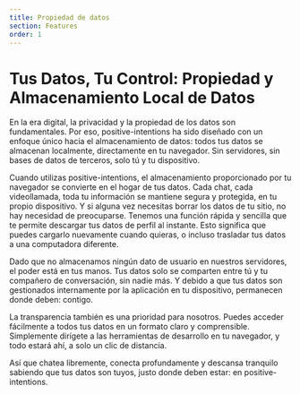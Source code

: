 ```yaml
---
title: Propiedad de datos
section: Features
order: 1
---
```



# Tus Datos, Tu Control: Propiedad y Almacenamiento Local de Datos
<NLevelAnalytics />

En la era digital, la privacidad y la propiedad de los datos son fundamentales. Por eso, positive-intentions ha sido diseñado con un enfoque único hacia el almacenamiento de datos: todos tus datos se almacenan localmente, directamente en tu navegador. Sin servidores, sin bases de datos de terceros, solo tú y tu dispositivo.

Cuando utilizas positive-intentions, el almacenamiento proporcionado por tu navegador se convierte en el hogar de tus datos. Cada chat, cada videollamada, toda tu información se mantiene segura y protegida, en tu propio dispositivo. Y si alguna vez necesitas borrar los datos de tu sitio, no hay necesidad de preocuparse. Tenemos una función rápida y sencilla que te permite descargar tus datos de perfil al instante. Esto significa que puedes cargarlo nuevamente cuando quieras, o incluso trasladar tus datos a una computadora diferente.

Dado que no almacenamos ningún dato de usuario en nuestros servidores, el poder está en tus manos. Tus datos solo se comparten entre tú y tu compañero de conversación, sin nadie más. Y debido a que tus datos son gestionados internamente por la aplicación en tu dispositivo, permanecen donde deben: contigo.

La transparencia también es una prioridad para nosotros. Puedes acceder fácilmente a todos tus datos en un formato claro y comprensible. Simplemente dirígete a las herramientas de desarrollo en tu navegador, y todo estará ahí, a solo un clic de distancia.

Así que chatea libremente, conecta profundamente y descansa tranquilo sabiendo que tus datos son tuyos, justo donde deben estar: en positive-intentions.
